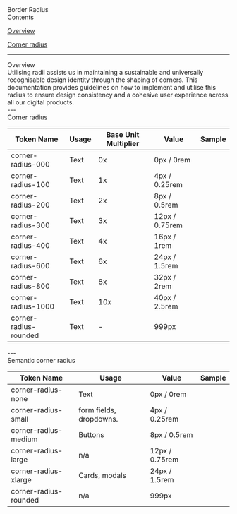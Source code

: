 
<Meta title="Foundation/Border Radius" />

<style>
  {`
  table {
    border-collapse: collapse;
    border: none;
  }
  tr:first-child {
    border-top: none;
  }
  td {
    border: none !important;
  }
  th {
    border: none !important;
  }
  .token-column {
    width: 300px;
    height: 70px;
    padding: 12px 16px;
    align-items: center;
    gap: 8px;
    align-self: stretch;
    box-shadow: 0px -1px 0px 0px #E4E8F3 inset;
    background: #FFF;
    text-align: left;
  }
  .usage-column {
    width: 278px;
    height: 70px;
    padding: 12px 16px;
    align-items: center;
    gap: 8px;
    align-self: stretch;
    background: #FFF;
    box-shadow: 0px -1px 0px 0px #E4E8F3 inset;
    text-align: left;
  }
  .base-unit-column {
    width: 120px;
    height: 70px;
    padding: 12px 16px;
    align-items: center;
    gap: 8px;
    background: #FFF;
    box-shadow: 0px -1px 0px 0px #E4E8F3 inset;
    text-align: left;
  }
  .usage-column-large {
    width: 398px;
    height: 70px;
    padding: 12px 16px;
    align-items: center;
    gap: 8px;
    background: #FFF;
    box-shadow: 0px -1px 0px 0px #E4E8F3 inset;
    text-align: left;
  }
  .value-column {
    width: 140px;
    height: 70px;
    padding: 12px 16px;
    align-items: center;
    gap: 8px;
    background: #FFF;
    box-shadow: 0px -1px 0px 0px #E4E8F3 inset;
    text-align: left;
  }
  .sample-column {
    width: 162px;
    height: 70px;
    padding: 12px 16px;
    align-items: center;
    gap: 8px;
    background: #FFF;
    box-shadow: 0px -1px 0px 0px #E4E8F3 inset;
    text-align: centre;
  }
  .heading-1 {
    font-size: 40px;
    font-weight: 600;
  }
  .text {
    font-size: 16px;
    font-weight: 400;
    color: black;
  }
  .heading-2 {
    font-size: 28px;
    font-weight: 600;
  }
  .contents-button {
    border-radius: 25px;
    background: #FFF;
    border: 1px solid black;
    height: 48px;
    width: 323px;
    text-align: center; 
    font-size: 18px;
    font-weight: 400;
    color: black;
    cursor: pointer;
  }
  .title {
    font-size: 64px;
    font-weight: 600;
  }
  .sample-swatch {
    height: 76px;
    width: 168px;
    margin: auto;
    box-shadow: 0px -1px 0px 0px #E4E8F3 inset;
  }
  `}
</style>

<div className="title">Border Radius</div>

<div style={{ height: '48px'}}/>

<div style={{fontSize: '28px' }}>Contents</div>
<div style={{ height: '16px'}}/>
<p><a href="#overview" target="_self" className='text'>Overview</a></p>
<p><a href="#corner-radius" target="_self" className='text'>Corner radius</a></p>
<div style={{ height: '48px'}}/>

---

<div style={{ height: '48px'}}/>
<span id="overview" className='heading-1'> Overview</span> 
<div style={{ height: '32px'}}/>
<span className='text'>Utilising radii assists us in maintaining a sustainable and universally recognisable design identity through the shaping of corners. This documentation provides guidelines on how to implement and utilise this radius to ensure design consistency and a cohesive user experience across all our digital products.</span>
<div style={{ height: '48px'}}/>
---

<div style={{ height: '48px'}}/>
<span id="corner-radius" className='heading-1'> Corner radius</span> 
<div style={{ height: '32px'}}/>
<span className='text'></span>
<div style={{ height: '32px'}}/>

<div>
  <table>
    <thead>
      <tr>
        <th className='token-column'>
          Token Name
        </th>
        <th className='usage-column'>
          Usage
        </th>
        <th className='base-unit-column'>
          Base Unit Multiplier
        </th>
        <th className='value-column'>
          Value
        </th>
        <th className='sample-column'>
          Sample
        </th>
      </tr>
    </thead>
    <tbody>
      <tr>
        <td className='token-column'>
          <div style={{ backgroundColor: '#eeeeee', borderRadius: '8px', padding: '8px', height: '20px', width: '118px', textAlign: 'center' }}>
            corner-radius-000
          </div>
        </td>
        <td className='usage-column'>
          Text
        </td>
        <td className="base-unit-column">
          0x
        </td>
        <td className="value-column">
          0px / 0rem
        </td>
        <td className="sample-column">
          <div className='sample-swatch' style={{ borderRadius: '0px', background: '#F2F2F2' }}/>
        </td>
      </tr>
      <tr>
        <td className='token-column'>
          <div style={{ backgroundColor: '#eeeeee', borderRadius: '8px', padding: '8px', height: '20px', width: '118px', textAlign: 'center' }}>
            corner-radius-100
          </div>
        </td>
        <td className='usage-column'>
          Text
        </td>
        <td className="base-unit-column">
          1x
        </td>
        <td className="value-column">
          4px / 0.25rem
        </td>
        <td className="sample-column">
          <div className='sample-swatch' style={{ borderRadius: '4px', background: '#F2F2F2' }}/>
        </td>
      </tr>
      <tr>
        <td className='token-column'>
          <div style={{ backgroundColor: '#eeeeee', borderRadius: '8px', padding: '8px', height: '20px', width: '118px', textAlign: 'center' }}>
            corner-radius-200
          </div>
        </td>
        <td className='usage-column'>
          Text
        </td>
        <td className="base-unit-column">
          2x
        </td>
        <td className="value-column">
          8px / 0.5rem
        </td>
        <td className="sample-column">
          <div className='sample-swatch' style={{ borderRadius: '8px', background: '#F2F2F2' }}/>
        </td>
      </tr>
      <tr>
        <td className='token-column'>
          <div style={{ backgroundColor: '#eeeeee', borderRadius: '8px', padding: '8px', height: '20px', width: '118px', textAlign: 'center' }}>
            corner-radius-300
          </div>
        </td>
        <td className='usage-column'>
          Text
        </td>
        <td className="base-unit-column">
          3x
        </td>
        <td className="value-column">
          12px / 0.75rem
        </td>
        <td className="sample-column">
          <div className='sample-swatch' style={{ borderRadius: '12px', background: '#F2F2F2' }}/>
        </td>
      </tr>
      <tr>
        <td className='token-column'>
          <div style={{ backgroundColor: '#eeeeee', borderRadius: '8px', padding: '8px', height: '20px', width: '118px', textAlign: 'center' }}>
            corner-radius-400
          </div>
        </td>
        <td className='usage-column'>
          Text
        </td>
        <td className="base-unit-column">
          4x
        </td>
        <td className="value-column">
          16px / 1rem
        </td>
        <td className="sample-column">
          <div className='sample-swatch' style={{ borderRadius: '16px', background: '#F2F2F2' }}/>
        </td>
      </tr>
      <tr>
        <td className='token-column'>
          <div style={{ backgroundColor: '#eeeeee', borderRadius: '8px', padding: '8px', height: '20px', width: '118px', textAlign: 'center' }}>
            corner-radius-600
          </div>
        </td>
        <td className='usage-column'>
          Text
        </td>
        <td className="base-unit-column">
          6x
        </td>
        <td className="value-column">
          24px / 1.5rem
        </td>
        <td className="sample-column">
          <div className='sample-swatch' style={{ borderRadius: '24px', background: '#F2F2F2' }}/>
        </td>
      </tr>
      <tr>
        <td className='token-column'>
          <div style={{ backgroundColor: '#eeeeee', borderRadius: '8px', padding: '8px', height: '20px', width: '118px', textAlign: 'center' }}>
            corner-radius-800
          </div>
        </td>
        <td className='usage-column'>
          Text
        </td>
        <td className="base-unit-column">
          8x
        </td>
        <td className="value-column">
          32px / 2rem
        </td>
        <td className="sample-column">
          <div className='sample-swatch' style={{ borderRadius: '32px', background: '#F2F2F2' }}/>
        </td>
      </tr>
      <tr>
        <td className='token-column'>
          <div style={{ backgroundColor: '#eeeeee', borderRadius: '8px', padding: '8px', height: '20px', width: '126px', textAlign: 'center' }}>
            corner-radius-1000
          </div>
        </td>
        <td className='usage-column'>
          Text
        </td>
        <td className="base-unit-column">
          10x
        </td>
        <td className="value-column">
          40px / 2.5rem
        </td>
        <td className="sample-column">
          <div className='sample-swatch' style={{ borderRadius: '40px', background: '#F2F2F2' }}/>
        </td>
      </tr>
      <tr>
        <td className='token-column'>
          <div style={{ backgroundColor: '#eeeeee', borderRadius: '8px', padding: '8px', height: '20px', width: '143px', textAlign: 'center' }}>
            corner-radius-rounded
          </div>
        </td>
        <td className='usage-column'>
          Text
        </td>
        <td className="base-unit-column">
          -
        </td>
        <td className="value-column">
          999px
        </td>
        <td className="sample-column">
          <div className='sample-swatch' style={{ borderRadius: '999px', background: '#F2F2F2' }}/>
        </td>
      </tr>
    </tbody>
  </table>
</div>
<div style={{ height: '48px'}}/>
---

<div style={{ height: '48px'}}/>
<span id="semantic-corner-radius" className='heading-1'> Semantic corner radius</span> 
<div style={{ height: '32px'}}/>
<span className='text'></span>
<div style={{ height: '32px'}}/>

<div>
  <table>
    <thead>
      <tr>
        <th className='token-column'>
          Token Name
        </th>
        <th className='usage-column-large'>
          Usage
        </th>
        <th className='value-column'>
          Value
        </th>
        <th className='sample-column'>
          Sample
        </th>
      </tr>
    </thead>
    <tbody>
      <tr>
        <td className='token-column'>
          <div style={{ backgroundColor: '#eeeeee', borderRadius: '8px', padding: '8px', height: '20px', width: '125px', textAlign: 'center' }}>
            corner-radius-none
          </div>
        </td>
        <td className='usage-column-large'>
          Text
        </td>
        <td className="value-column">
          0px / 0rem
        </td>
        <td className="sample-column">
          <div className='sample-swatch' style={{ borderRadius: '0px', background: '#F2F2F2' }}/>
        </td>
      </tr>
      <tr>
        <td className='token-column'>
          <div style={{ backgroundColor: '#eeeeee', borderRadius: '8px', padding: '8px', height: '20px', width: '127px', textAlign: 'center' }}>
            corner-radius-small
          </div>
        </td>
        <td className='usage-column-large'>
          form fields, dropdowns.
        </td>
        <td className="value-column">
          4px / 0.25rem
        </td>
        <td className="sample-column">
          <div className='sample-swatch' style={{ borderRadius: '4px', background: '#F2F2F2' }}/>
        </td>
      </tr>
      <tr>
        <td className='token-column'>
          <div style={{ backgroundColor: '#eeeeee', borderRadius: '8px', padding: '8px', height: '20px', width: '143px', textAlign: 'center' }}>
            corner-radius-medium
          </div>
        </td>
        <td className='usage-column-large'>
          Buttons
        </td>
        <td className="value-column">
          8px / 0.5rem
        </td>
        <td className="sample-column">
          <div className='sample-swatch' style={{ borderRadius: '8px', background: '#F2F2F2' }}/>
        </td>
      </tr>
      <tr>
        <td className='token-column'>
          <div style={{ backgroundColor: '#eeeeee', borderRadius: '8px', padding: '8px', height: '20px', width: '124px', textAlign: 'center' }}>
            corner-radius-large
          </div>
        </td>
        <td className='usage-column-large'>
          n/a
        </td>
        <td className="value-column">
          12px / 0.75rem
        </td>
        <td className="sample-column">
          <div className='sample-swatch' style={{ borderRadius: '12px', background: '#F2F2F2' }}/>
        </td>
      </tr>
      <tr>
        <td className='token-column'>
          <div style={{ backgroundColor: '#eeeeee', borderRadius: '8px', padding: '8px', height: '20px', width: '130px', textAlign: 'center' }}>
            corner-radius-xlarge
          </div>
        </td>
        <td className='usage-column-large'>
          Cards, modals
        </td>
        <td className="value-column">
          24px / 1.5rem
        </td>
        <td className="sample-column">
          <div className='sample-swatch' style={{ borderRadius: '24px', background: '#F2F2F2' }}/>
        </td>
      </tr>
      <tr>
        <td className='token-column'>
          <div style={{ backgroundColor: '#eeeeee', borderRadius: '8px', padding: '8px', height: '20px', width: '143px', textAlign: 'center' }}>
            corner-radius-rounded
          </div>
        </td>
        <td className='usage-column-large'>
          n/a
        </td>
        <td className="value-column">
          999px
        </td>
        <td className="sample-column">
          <div className='sample-swatch' style={{ borderRadius: '999px', background: '#F2F2F2' }}/>
        </td>
      </tr>
    </tbody>
  </table>
</div>
